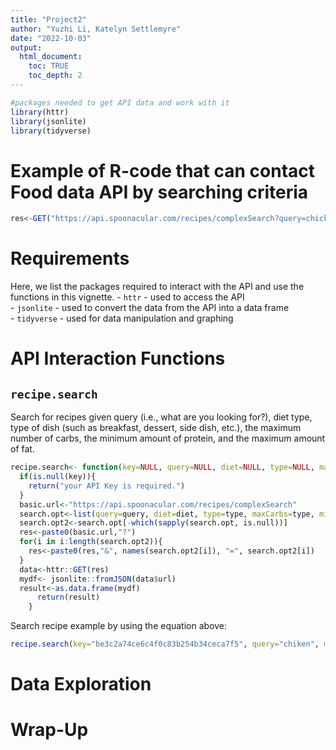 ```yaml
---
title: "Project2"
author: "Yuzhi Li, Katelyn Settlemyre"
date: "2022-10-03"
output: 
  html_document:
    toc: TRUE
    toc_depth: 2
---
```


```r
#packages needed to get API data and work with it
library(httr)
library(jsonlite)
library(tidyverse)
```


# Example of R-code that can contact Food data API by searching criteria

```r
res<-GET("https://api.spoonacular.com/recipes/complexSearch?query=chicken&maxFat=60&number=5&apiKey=be3c2a74ce6c4f0c83b254b34ceca7f5")
```

# Requirements

Here, we list the packages required to interact with the API and use the functions in this vignette.
- `httr` \- used to access the API  
- `jsonlite` \- used to convert the data from the API into a data frame  
- `tidyverse` \- used for data manipulation and graphing

# API Interaction Functions
## `recipe.search`
Search for recipes given query (i.e., what are you looking for?), diet type, type of dish (such as breakfast, dessert, side dish, etc.), the maximum number of carbs, the minimum amount of protein, and the maximum amount of fat.
```r
recipe.search<- function(key=NULL, query=NULL, diet=NULL, type=NULL, maxCarbs=NULL, minProtein=NULL, maxFat=NULL){
  if(is.null(key)){
    return("your API Key is required.")
  }
  basic.url<-"https://api.spoonacular.com/recipes/complexSearch"
  search.opt<-list(query=query, diet=diet, type=type, maxCarbs=type, minProtein=minProtein, maxFat=maxFat, apiKey=key)
  search.opt2<-search.opt[-which(sapply(search.opt, is.null))]
  res<-paste0(basic.url,"?")
  for(i in i:length(search.opt2)){
    res<-paste0(res,"&", names(search.opt2[i]), "=", search.opt2[i])
  }
  data<-httr::GET(res)
  mydf<- jsonlite::fromJSON(data$url)
  result<-as.data.frame(mydf)
      return(result)
    }
```

Search recipe example by using the equation above:

```r
recipe.search(key="be3c2a74ce6c4f0c83b254b34ceca7f5", query="chiken", maxFat=60)
```



# Data Exploration





# Wrap-Up